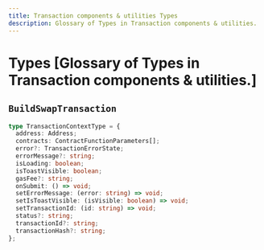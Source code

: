 ```yaml
---
title: Transaction components & utilities Types
description: Glossary of Types in Transaction components & utilities.
---
```


# Types [Glossary of Types in Transaction components & utilities.]

## `BuildSwapTransaction`

```ts
type TransactionContextType = {
  address: Address;
  contracts: ContractFunctionParameters[];
  error?: TransactionErrorState;
  errorMessage?: string;
  isLoading: boolean;
  isToastVisible: boolean;
  gasFee?: string;
  onSubmit: () => void;
  setErrorMessage: (error: string) => void;
  setIsToastVisible: (isVisible: boolean) => void;
  setTransactionId: (id: string) => void;
  status?: string;
  transactionId?: string;
  transactionHash?: string;
};
```